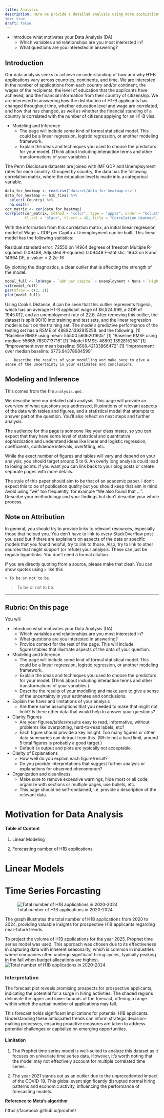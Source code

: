 ```yaml
---
title: Analysis
description: Here we provide a detailed analysis using more sophisticated statistics techniques.
toc: true
draft: false
---
```

-   Introduce what motivates your Data Analysis (DA)
    -   Which variables and relationships are you most interested in?
    -   What questions are you interested in answering?
    
## Introduction
Our data analysis seeks to achieve an understanding of how and why H1-B applications vary across countries, continents, and time. We are interested in the number of applications from each country and/or continent, the wages of the recipients, the level of education that the applicants have achieved, and the financial information from their country of citizenship. We are interested in answering how the distribution of H1-B applicants has changed throughout time, whether education level and wage are correlated, and how that has changed, as well as whether the financial standing of a country is correlated with the number of citizens applying for an H1-B visa.

-   Modeling and Inference
    -   The page will include some kind of formal statistical model. This could be a linear regression, logistic regression, or another modeling framework.
    -   Explain the ideas and techniques you used to choose the predictors for your model. (Think about including interaction terms and other transformations of your variables.)

The Perm Disclosure datasets are joined with IMF GDP and Unemployment rates for each country. Grouped by country, the data has the following correlation matrix, where the education level is made into a categorical variable.

```r
data_for_heatmap <- read.csv('dataset/data_for_heatmap.csv')
data_for_heatmap <- h1b_final %>%
  select(-Country) %>%
  na.omit()
cor_matrix <- cor(data_for_heatmap)
corrplot(cor_matrix, method = "color", type = "upper", order = "hclust",
         tl.col = "black", tl.srt = 45, title = "Correlation Heatmap", addCoef.col = "black", number.cex=0.8)
```

With the information from this correlation matrix, an initial linear regression model of Wage ~ GDP per Capita + Unemployment can be built. This linear model has the following statistics:

Residual standard error: 72550 on 14964 degrees of freedom
Multiple R-squared:  0.09498,	Adjusted R-squared:  0.09449 
F-statistic: 196.3 on 8 and 14964 DF,  p-value: < 2.2e-16

By plotting the diagnostics, a clear outlier that is affecting the strength of the model:

```r
model_full <- lm(Wage ~ `GDP per capita` + Unemployment + None + `High School` + `Associate's` + `Bachelor's` + `Master's` + Doctorate, data = h1b_final)
vif(model_full)
par(mfrow = c(2, 2))
plot(model_full)
```

Using Cook's Distance, it can be seen that this outlier represents Nigeria, which has an average H1-B applicant wage of $6,524,999, a GDP of 1945.012,	and an unemployment rate of 22.6.
After removing this outlier, the dataset is split 90/10 into training and test sets, and the linear regression model is built on the training set.
The model's predictive performance of the testing set has a RSME of 48892.1392815258. and the following:
[1] "Baseline RMSE using mean:  55500.5606201905"
[1] "Baseline RMSE using median:  55665.7830713718"
[1] "Model RMSE:  48892.1392815258"
[1] "Improvement over mean baseline:  6608.42133866472"
[1] "Improvement over median baseline:  6773.64378984599"





    -   Describe the results of your modelling and make sure to give a sense of the uncertainty in your estimates and conclusions.
    
## Modeling and Inference


This comes from the file `analysis.qmd`.

We describe here our detailed data analysis. This page will provide an overview of what questions you addressed, illustrations of relevant aspects of the data with tables and figures, and a statistical model that attempts to answer part of the question. You'll also reflect on next steps and further analysis.

The audience for this page is someone like your class mates, so you can expect that they have some level of statistical and quantitative sophistication and understand ideas like linear and logistic regression, coefficients, confidence intervals, overfitting, etc.

While the exact number of figures and tables will vary and depend on your analysis, you should target around 5 to 6. An overly long analysis could lead to losing points. If you want you can link back to your blog posts or create separate pages with more details.

The style of this paper should aim to be that of an academic paper. I don't expect this to be of publication quality but you should keep that aim in mind. Avoid using "we" too frequently, for example "We also found that ...". Describe your methodology and your findings but don't describe your whole process.

## Note on Attribution

In general, you should try to provide links to relevant resources, especially those that helped you. You don't have to link to every StackOverflow post you used but if there are explainers on aspects of the data or specific models that you found helpful, try to link to those. Also, try to link to other sources that might support (or refute) your analysis. These can just be regular hyperlinks. You don't need a formal citation.

If you are directly quoting from a source, please make that clear. You can show quotes using `>` like this

```         
> To be or not to be.
```

> To be or not to be.

------------------------------------------------------------------------

## Rubric: On this page

You will

-   Introduce what motivates your Data Analysis (DA)
    -   Which variables and relationships are you most interested in?
    -   What questions are you interested in answering?
    -   Provide context for the rest of the page. This will include figures/tables that illustrate aspects of the data of your question.
-   Modeling and Inference
    -   The page will include some kind of formal statistical model. This could be a linear regression, logistic regression, or another modeling framework.
    -   Explain the ideas and techniques you used to choose the predictors for your model. (Think about including interaction terms and other transformations of your variables.)
    -   Describe the results of your modelling and make sure to give a sense of the uncertainty in your estimates and conclusions.
-   Explain the flaws and limitations of your analysis
    -   Are there some assumptions that you needed to make that might not hold? Is there other data that would help to answer your questions?
-   Clarity Figures
    -   Are your figures/tables/results easy to read, informative, without problems like overplotting, hard-to-read labels, etc?
    -   Each figure should provide a key insight. Too many figures or other data summaries can detract from this. (While not a hard limit, around 5 total figures is probably a good target.)
    -   Default `lm` output and plots are typically not acceptable.
-   Clarity of Explanations
    -   How well do you explain each figure/result?
    -   Do you provide interpretations that suggest further analysis or explanations for observed phenomenon?
-   Organization and cleanliness.
    -   Make sure to remove excessive warnings, hide most or all code, organize with sections or multiple pages, use bullets, etc.
    -   This page should be self-contained, i.e. provide a description of the relevant data.

# Motivation for Data Analysis

#### Table of Content

1.  Linear Modeling

2.  Forecasting number of H1B applications

# Linear Models

# Time Series Forcasting

![Total number of H1B applications in 2020-2024](images/applications.png)

The graph illustrates the total number of H1B applications from 2020 to 2024, providing valuable insights for prospective H1B applicants regarding near-future trends.

To project the volume of H1B applications for the year 2025, Prophet time series model was used. This approach was chosen due to its effectiveness in capturing data with inherent seasonality, which is common in industries where companies often undergo significant hiring cycles, typically peaking in the fall when budget allocations are highest. ![Total number of H1B applications in 2020-2024](images/total_cases.png)

### Interpretation

The forecast plot reveals promising prospects for prospective applicants, indicating the potential for a surge in hiring activities. The shaded regions delineate the upper and lower bounds of the forecast, offering a range within which the actual number of applications may fall.

This forecast holds significant implications for potential H1B applicants. Understanding these anticipated trends can inform strategic decision-making processes, ensuring proactive measures are taken to address potential challenges or capitalize on emerging opportunities.

#### Limitation

1.  The Prophet time series model is well-suited to analyze this dataset as it focuses on univariate time series data. However, it's worth noting that the model may not effectively account for multiple correlated time series.

2.  The year 2021 stands out as an outlier due to the unprecedented impact of the COVID-19. This global event significantly disrupted normal hiring patterns and economic activity, influencing the performance of forecasting models.

**Reference to Meta's algorithm**

https://facebook.github.io/prophet/
